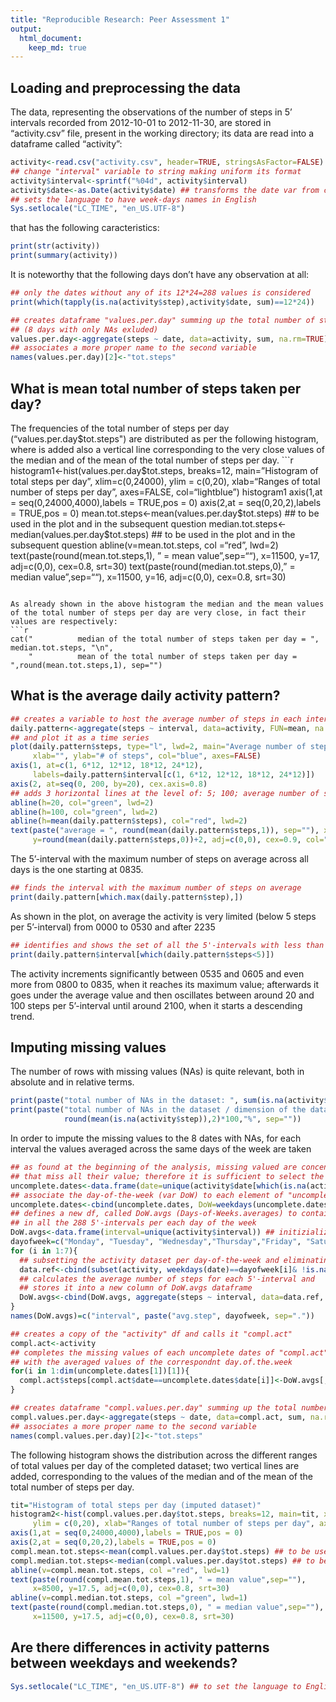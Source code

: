 ```yaml
---
title: "Reproducible Research: Peer Assessment 1"
output: 
  html_document:
    keep_md: true
---
```



## Loading and preprocessing the data
The data, representing the observations of the number of steps in 5' intervals recorded from
2012-10-01 to 2012-11-30, are stored in "activity.csv" file, present in the working directory;
its data are read into a dataframe called "activity":
```r
activity<-read.csv("activity.csv", header=TRUE, stringsAsFactor=FALSE)
## change "interval" variable to string making uniform its format
activity$interval<-sprintf("%04d", activity$interval)
activity$date<-as.Date(activity$date) ## transforms the date var from class string to class Date
## sets the language to have week-days names in English
Sys.setlocale("LC_TIME", "en_US.UTF-8")
```

that has the following caracteristics:
```r
print(str(activity))
print(summary(activity))
```

It is noteworthy that the following days don't have any observation at all:
```r
## only the dates without any of its 12*24=288 values is considered
print(which(tapply(is.na(activity$step),activity$date, sum)==12*24))
```

```r
## creates dataframe "values.per.day" summing up the total number of steps of each day
## (8 days with only NAs exluded)
values.per.day<-aggregate(steps ~ date, data=activity, sum, na.rm=TRUE)
## associates a more proper name to the second variable
names(values.per.day)[2]<-"tot.steps"
```

## What is mean total number of steps taken per day?
The frequencies of the total number of steps per day ("values.per.day$tot.steps") are distributed as per the following histogram, where is added also a vertical line corresponding to the very close values of the median and of the mean of the total number of steps per day.
```r
histogram1<-hist(values.per.day$tot.steps, breaks=12, main="Histogram of total steps per day", xlim=c(0,24000),
     ylim = c(0,20), xlab="Ranges of total number of steps per day", axes=FALSE, col="lightblue")
histogram1
axis(1,at = seq(0,24000,4000),labels = TRUE,pos = 0)
axis(2,at = seq(0,20,2),labels = TRUE,pos = 0)
mean.tot.steps<-mean(values.per.day$tot.steps) ## to be used in the plot and in the subsequent question
median.tot.steps<-median(values.per.day$tot.steps) ## to be used in the plot and in the subsequent question
abline(v=mean.tot.steps, col ="red", lwd=2)
text(paste(round(mean.tot.steps,1), " = mean value",sep=""),
     x=11500, y=17, adj=c(0,0), cex=0.8, srt=30)
text(paste(round(median.tot.steps,0), " = median value",sep=""),
     x=11500, y=16, adj=c(0,0), cex=0.8, srt=30)
```

As already shown in the above histogram the median and the mean values of the total number of steps per day are very close, in fact their values are respectively:
```r
cat("          median of the total number of steps taken per day = ", median.tot.steps, "\n",
    "          mean of the total number of steps taken per day = ",round(mean.tot.steps,1), sep="")
```


## What is the average daily activity pattern?

```r
## creates a variable to host the average number of steps in each interval - NAs are not considered
daily.pattern<-aggregate(steps ~ interval, data=activity, FUN=mean, na.rm=TRUE)
## and plot it as a time series
plot(daily.pattern$steps, type="l", lwd=2, main="Average number of steps in each 5' interval",
     xlab="", ylab="# of steps", col="blue", axes=FALSE)
axis(1, at=c(1, 6*12, 12*12, 18*12, 24*12),
     labels=daily.pattern$interval[c(1, 6*12, 12*12, 18*12, 24*12)])
axis(2, at=seq(0, 200, by=20), cex.axis=0.8)
## adds 3 horizontal lines at the level of: 5; 100; average number of steps taken in 5' interval
abline(h=20, col="green", lwd=2)
abline(h=100, col="green", lwd=2)
abline(h=mean(daily.pattern$steps), col="red", lwd=2)
text(paste("average = ", round(mean(daily.pattern$steps,1)), sep=""), x=10,
     y=round(mean(daily.pattern$steps,0))+2, adj=c(0,0), cex=0.9, col="red")
```

The 5'-interval with the maximum number of steps on average across all days is the one starting at 0835.
```r
## finds the interval with the maximum number of steps on average
print(daily.pattern[which.max(daily.pattern$step),]) 
```

As shown in the plot, on average the activity is very limited (below 5 steps per 5'-interval) from 0000 to 0530 and after 2235
```r
## identifies and shows the set of all the 5'-intervals with less than 5 steps
print(daily.pattern$interval[which(daily.pattern$steps<5)])
```
The activity increments significantly between 0535 and 0605 and even more from 0800 to 0835, when it reaches its maximum value; afterwards it goes under the average value and then oscillates between around 20 and 100 steps per 5'-interval until around 2100, when it starts a descending trend.


## Imputing missing values
The number of rows with missing values (NAs) is quite relevant, both in absolute and in relative terms.
```r
print(paste("total number of NAs in the dataset: ", sum(is.na(activity$step)), sep=""))
print(paste("total number of NAs in the dataset / dimension of the dataset: ",
            round(mean(is.na(activity$step)),2)*100,"%", sep=""))
```

In order to impute the missing values to the 8 dates with NAs, for each interval the values averaged across the same days of the week are taken

```r
## as found at the beginning of the analysis, missing valued are concentrated only in some dates,
## that miss all their value; therefore it is sufficient to select the dates and work on them
uncomplete.dates<-data.frame(date=unique(activity$date[which(is.na(activity$step))]))
## associate the day-of-the-week (var DoW) to each element of "uncomplete.dates" df
uncomplete.dates<-cbind(uncomplete.dates, DoW=weekdays(uncomplete.dates$date))
## defines a new df, called DoW.avgs (Days-of-Weeks.averages) to contain the average number of steps
## in all the 288 5'-intervals per each day of the week
DoW.avgs<-data.frame(interval=unique(activity$interval)) ## initizialized with the var "interval"
dayofweek=c("Monday", "Tuesday", "Wednesday","Thursday","Friday", "Saturday", "Sunday")
for (i in 1:7){
  ## subsetting the activity dataset per day-of-the-week and eliminating the NAs
  data.ref<-cbind(subset(activity, weekdays(date)==dayofweek[i]& !is.na(activity$steps)))
  ## calculates the average number of steps for each 5'-interval and
  ## stores it into a new column of DoW.avgs dataframe
  DoW.avgs<-cbind(DoW.avgs, aggregate(steps ~ interval, data=data.ref, mean)[2])
}
names(DoW.avgs)=c("interval", paste("avg.step", dayofweek, sep="."))

## creates a copy of the "activity" df and calls it "compl.act"
compl.act<-activity
## completes the missing values of each uncomplete dates of "compl.act"
## with the averaged values of the correspondnt day.of.the.week
for(i in 1:dim(uncomplete.dates[1])[1]){
  compl.act$steps[compl.act$date==uncomplete.dates$date[i]]<-DoW.avgs[,which(dayofweek==uncomplete.dates$DoW[i])+1]
}
```

```r
## creates dataframe "compl.values.per.day" summing up the total number of steps of each day
compl.values.per.day<-aggregate(steps ~ date, data=compl.act, sum, na.rm=TRUE)
## associates a more proper name to the second variable
names(compl.values.per.day)[2]<-"tot.steps"
```
The following histogram shows the distribution across the different ranges of total values per day of the completed dataset;
two vertical lines are added, corresponding to the values of the median and of the mean of the total number of steps per day.
```r
tit="Histogram of total steps per day (imputed dataset)"
histogram2<-hist(compl.values.per.day$tot.steps, breaks=12, main=tit, xlim=c(0,24000),
     ylim = c(0,20), xlab="Ranges of total number of steps per day", axes=FALSE, col="lightblue")
axis(1,at = seq(0,24000,4000),labels = TRUE,pos = 0)
axis(2,at = seq(0,20,2),labels = TRUE,pos = 0)
compl.mean.tot.steps<-mean(compl.values.per.day$tot.steps) ## to be used in the plot and in the subsequent question
compl.median.tot.steps<-median(compl.values.per.day$tot.steps) ## to be used in the plot and in the subsequent question
abline(v=compl.mean.tot.steps, col ="red", lwd=1)
text(paste(round(compl.mean.tot.steps,1), " = mean value",sep=""),
     x=8500, y=17.5, adj=c(0,0), cex=0.8, srt=30)
abline(v=compl.median.tot.steps, col ="green", lwd=1)
text(paste(round(compl.median.tot.steps,0), " = median value",sep=""),
     x=11500, y=17.5, adj=c(0,0), cex=0.8, srt=30)
```




## Are there differences in activity patterns between weekdays and weekends?
```r
Sys.setlocale("LC_TIME", "en_US.UTF-8") ## to set the language to English
```
